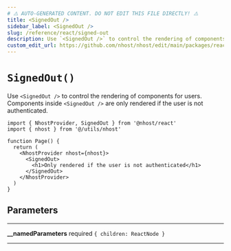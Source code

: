 ```yaml
---
# ⚠️ AUTO-GENERATED CONTENT. DO NOT EDIT THIS FILE DIRECTLY! ⚠️
title: <SignedOut />
sidebar_label: <SignedOut />
slug: /reference/react/signed-out
description: Use `<SignedOut />` to control the rendering of components for users. Components inside `<SignedOut />` are only rendered if the user is not authenticated.
custom_edit_url: https://github.com/nhost/nhost/edit/main/packages/react/src/components/SignedOut.tsx#L26
---
```


# `SignedOut()`

Use `<SignedOut />` to control the rendering of components for users. Components inside `<SignedOut />` are only rendered if the user is not authenticated.

```tsx
import { NhostProvider, SignedOut } from '@nhost/react'
import { nhost } from '@/utils/nhost'

function Page() {
  return (
    <NhostProvider nhost={nhost}>
      <SignedOut>
        <h1>Only rendered if the user is not authenticated</h1>
      </SignedOut>
    </NhostProvider>
  )
}
```

## Parameters

---

**<span className="parameter-name">\_\_namedParameters</span>** <span className="optional-status">required</span> `{ children: ReactNode }`

---
